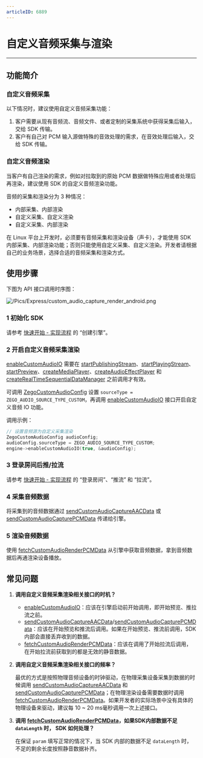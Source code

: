 ```yaml
---
articleID: 6889
---
```

# 自定义音频采集与渲染
- - -
  
## 功能简介

### 自定义音频采集

以下情况时，建议使用自定义音频采集功能：

1. 客户需要从现有音频流、音频文件、或者定制的采集系统中获得采集后输入，交给 SDK 传输。
2. 客户有自己对 PCM 输入源做特殊的音效处理的需求，在音效处理后输入，交给 SDK 传输。

### 自定义音频渲染

当客户有自己渲染的需求，例如对拉取到的原始 PCM 数据做特殊应用或者处理后再渲染，建议使用 SDK 的自定义音频渲染功能。

<div class="mk-warning">

音频的采集和渲染分为 3 种情况：

- 内部采集、内部渲染
- 自定义采集、自定义渲染
- 自定义采集、内部渲染

在 Linux 平台上开发时，必须要有音频采集和渲染设备（声卡），才能使用 SDK 内部采集、内部渲染功能；否则只能使用自定义采集、自定义渲染。开发者请根据自己的业务场景，选择合适的音频采集和渲染方式。
</div>


## 使用步骤

下图为 API 接口调用时序图：

![/Pics/Express/custom_audio_capture_render_android.png](//doc.oa.zego.im/Pics/Express/custom_audio_capture_render_android.png)

### 1 初始化 SDK

请参考 [快速开始 - 实现流程](!Integration/Solution_Implementation#CreateEngine) 的 “创建引擎”。

### 2 开启自定义音频采集渲染

<div class="mk-warning">

[enableCustomAudioIO](@enableCustomAudioIO) 需要在 [startPublishingStream](@startPublishingStream)、[startPlayingStream](@startPlayingStream)、[startPreview](@startPreview)、[createMediaPlayer](@createMediaPlayer)、[createAudioEffectPlayer](@createAudioEffectPlayer) 和 [createRealTimeSequentialDataManager](@createRealTimeSequentialDataManager) 之前调用才有效。 
</div>

可调用 [ZegoCustomAudioConfig](@-ZegoCustomAudioConfig) 设置 `sourceType = ZEGO_AUDIO_SOURCE_TYPE_CUSTOM`，再调用 [enableCustomAudioIO](@enableCustomAudioIO) 接口开启自定义音频 IO 功能。

调用示例：

```cpp
// 设置音频源为自定义采集渲染
ZegoCustomAudioConfig audioConfig;
audioConfig.sourceType = ZEGO_AUDIO_SOURCE_TYPE_CUSTOM;
engine->enableCustomAudioIO(true, &audioConfig);
```

### 3 登录房间后推/拉流

请参考 [快速开始 - 实现流程](!Integration/Solution_Implementation#createroom) 的 “登录房间”、“推流” 和 “拉流”。

### 4 采集音频数据

将采集到的音频数据通过 [sendCustomAudioCaptureAACData](@sendCustomAudioCaptureAACData) 或 [sendCustomAudioCapturePCMData](@sendCustomAudioCapturePCMData) 传递给引擎。

### 5 渲染音频数据

使用 [fetchCustomAudioRenderPCMData](@fetchCustomAudioRenderPCMData) 从引擎中获取音频数据，拿到音频数据后再通渲染设备播放。

## 常见问题

1. **调用自定义音频采集渲染相关接口的时机？**

    - [enableCustomAudioIO](@enableCustomAudioIO)：应该在引擎启动前开始调用，即开始预览、推拉流之前。
    - [sendCustomAudioCaptureAACData](@sendCustomAudioCaptureAACData)/[sendCustomAudioCapturePCMData](@sendCustomAudioCapturePCMData)：应该在开始预览和推流后调用。如果在开始预览、推流前调用，SDK 内部会直接丢弃收到的数据。
    - [fetchCustomAudioRenderPCMData](@fetchCustomAudioRenderPCMData)：应该在调用了开始拉流后调用，在开始拉流前获取到的都是无效的静音数据。

2. **调用自定义音频采集渲染相关接口的频率？**

    最优的方式是按照物理音频设备的时钟驱动，在物理采集设备采集到数据的时候调用 [sendCustomAudioCaptureAACData](@sendCustomAudioCaptureAACData) 和 [sendCustomAudioCapturePCMData](@sendCustomAudioCapturePCMData)；在物理渲染设备需要数据时调用 [fetchCustomAudioRenderPCMData](@fetchCustomAudioRenderPCMData)。如果开发者的实际场景中没有具体的物理设备来驱动，建议每 10 ~ 20 ms毫秒调用一次上述接口。

3. **调用 [fetchCustomAudioRenderPCMData](@fetchCustomAudioRenderPCMData)，如果SDK内部数据不足 `dataLength` 时， SDK 如何处理？**

    在保证 `param` 填写正常的情况下，当 SDK 内部的数据不足 `dataLength` 时，不足的剩余长度按照静音数据补齐。
